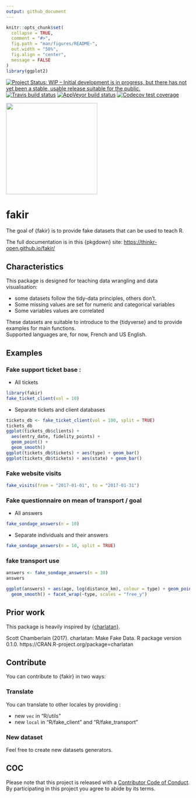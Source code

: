 ```yaml
---
output: github_document
---
```


<!-- README.md is generated from README.Rmd. Please edit that file -->

```r
knitr::opts_chunk$set(
  collapse = TRUE,
  comment = "#>",
  fig.path = "man/figures/README-",
  out.width = "50%",
  fig.align = "center",
  message = FALSE
)
library(ggplot2)
```

<!-- badges: start -->
[![Project Status: WIP – Initial development is in progress, but there has not yet been a stable, usable release suitable for the public.](http://www.repostatus.org/badges/latest/wip.svg)](http://www.repostatus.org/#wip)
[![Travis build status](https://travis-ci.org/ThinkR-open/fakir.svg?branch=master)](https://travis-ci.org/ThinkR-open/fakir)
[![AppVeyor build status](https://ci.appveyor.com/api/projects/status/github/ThinkR-open/fakir?branch=master&svg=true)](https://ci.appveyor.com/project/ThinkR-open/fakir)
[![Codecov test coverage](https://codecov.io/gh/ThinkR-open/fakir/branch/master/graph/badge.svg)](https://codecov.io/gh/ThinkR-open/fakir?branch=master)
<!-- badges: end -->

<img src="https://raw.githubusercontent.com/ThinkR-open/fakir/master/img/thinkr-hex-fakir.png" width=250px>

# fakir

The goal of {fakir} is to provide fake datasets that can be used to teach R.  

The full documentation is in this {pkgdown} site: <https://thinkr-open.github.io/fakir/>

## Characteristics

This package is designed for teaching data wrangling and data visualisation:

- some datasets follow the tidy-data principles, others don't. 
- Some missing values are set for numeric and categorical variables
- Some variables values are correlated

These datasets are suitable to introduce to the {tidyverse} and to provide examples for main functions.  
Supported languages are, for now, French and US English.

## Examples

### Fake support ticket base : 

- All tickets
```r
library(fakir)
fake_ticket_client(vol = 10)
```

- Separate tickets and client databases
```r
tickets_db <- fake_ticket_client(vol = 100, split = TRUE)
tickets_db
ggplot(tickets_db$clients) +
  aes(entry_date, fidelity_points) +
  geom_point() +
  geom_smooth()
ggplot(tickets_db$tickets) + aes(type) + geom_bar()
ggplot(tickets_db$tickets) + aes(state) + geom_bar()
```


### Fake website visits

```r
fake_visits(from = "2017-01-01", to = "2017-01-31")
```

### Fake questionnaire on mean of transport / goal

- All answers

```r
fake_sondage_answers(n = 10)
```

- Separate individuals and their answers
```r
fake_sondage_answers(n = 10, split = TRUE)
```

### fake transport use

```r
answers <- fake_sondage_answers(n = 30)
answers

ggplot(answers) + aes(age, log(distance_km), colour = type) + geom_point() +
  geom_smooth() + facet_wrap(~type, scales = "free_y")
```

## Prior work 

This package is heavily inspired by [{charlatan}](https://github.com/ropensci/charlatan). 

Scott Chamberlain (2017). charlatan: Make Fake Data. R package version 0.1.0.
https://CRAN.R-project.org/package=charlatan

## Contribute 

You can contribute to {fakir} in two ways: 

### Translate 

You can translate to other locales by providing : 

+ new `vec` in "R/utils"
+ new `local` in "R/fake_client" and "R/fake_transport"

### New dataset

Feel free to create new datasets generators.

## COC

Please note that this project is released with a [Contributor Code of Conduct](CODE_OF_CONDUCT.md).
By participating in this project you agree to abide by its terms.

